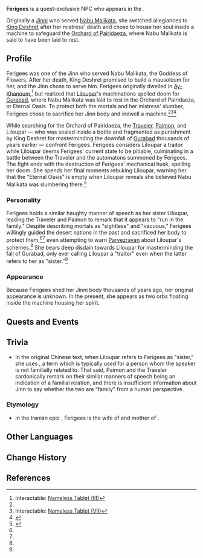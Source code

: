 {{Meta
<!-- Remove this template after adding the missing info -->
|missing_NPC_profile  = yes
}}
{{About|the quest-exclusive NPC|the quest-exclusive enemy|Ferigees, Guardian of the Eternal Oasis}}
{{Character Infobox
|type             = Quest NPC
|image            = NPC Ferigees.png
|realname         = <!-- Optional, if different from in-game name -->
|deceased         = Slain during the events of Dune-Entombed Fecundity: Part III
|region           = Sumeru
|location         = <!-- Where the character appears, if different from Region -->
|affiliation      = 
|title            = Guardian of the Eternal Oasis<!-- seen during the fight -->

|ancestry         = Jinn
|father           = 
|mother           = 
|spouse           = 
|sibling          = 
|siblingNote      = 
|child            = 
|relative         = 

|voiceEN          = 
|voiceCN          = 
|voiceJP          = 
|dialoguereward   = 
}}
'''Ferigees''' is a quest-exclusive NPC who appears in the {{Quest|Dune-Entombed Fecundity: Part III}}.

Originally a [[Jinni]] who served [[Nabu Malikata]], she switched allegiances to [[King Deshret]] after her mistress' death and chose to house her soul inside a machine to safeguard the [[Orchard of Pairidaeza]], where Nabu Malikata is said to have been laid to rest.

==Profile==
Ferigees was one of the Jinn who served Nabu Malikata, the Goddess of Flowers. After her death, King Deshret promised to build a mausoleum for her, and the Jinn chose to serve him. Ferigees originally dwelled in [[Ay-Khanoum]],<ref name="NT3">Interactable: [[Nameless Tablet#Nameless Tablet (III)|Nameless Tablet (III)]]</ref> but realized that [[Liloupar]]'s machinations spelled doom for [[Gurabad]], where Nabu Malikata was laid to rest in the Orchard of Pairidaeza, or Eternal Oasis. To protect both the mortals and her mistress' slumber, Ferigees chose to sacrifice her Jinn body and indwell a machine.<ref name="NT3" /><ref name="NT7">Interactable: [[Nameless Tablet#Nameless Tablet (VII)|Nameless Tablet (VII)]]</ref><ref name="Defender Enchanting Dream">{{Ref/Arti|Defender of the Enchanting Dream}}</ref>

While searching for the Orchard of Pairidaeza, the [[Traveler]], [[Paimon]], and Liloupar &mdash; who was sealed inside a bottle and fragmented as punishment by King Deshret for masterminding the downfall of [[Gurabad]] thousands of years earlier &mdash; confront Ferigees. Ferigees considers Liloupar a traitor while Liloupar deems Ferigees' current state to be pitiable, culminating in a battle between the Traveler and the automatons summoned by Ferigees. The fight ends with the destruction of Ferigees' mechanical husk, spelling her doom. She spends her final moments rebuking Liloupar, warning her that the "Eternal Oasis" is empty when Liloupar reveals she believed Nabu Malikata was slumbering there.<ref name="DEF3">{{Ref/Quest|Dune-Entombed Fecundity: Part III}}</ref>

===Personality===
Ferigees holds a similar haughty manner of speech as her sister Liloupar, leading the Traveler and Paimon to remark that it appears to "run in the family." Despite describing mortals as "sightless" and "vacuous," Ferigees willingly guided the desert nations in the past and sacrificed her body to protect them,<ref name="NT3" /><ref name="Defender Enchanting Dream" /> even attempting to warn [[Parvezravan]] about Liloupar's schemes.<ref name="NT7" /> She bears deep disdain towards Liloupar for masterminding the fall of Gurabad, only ever calling Liloupar a "traitor" even when the latter refers to her as "sister."<ref name="DEF3" />

===Appearance===
Because Ferigees shed her Jinni body thousands of years ago, her original appearance is unknown. In the present, she appears as two orbs floating inside the machine housing her spirit.

==Quests and Events==
{{Quests and Events}}

==Trivia==
*In the original Chinese text, when Liloupar refers to Ferigees as "sister," she uses {{Zh|姐妹|rm=jiěmèi}}, a term which is typically used for a person whom the speaker is not familially related to. That said, Paimon and the Traveler sardonically remark on their similar manners of speech being an indication of a familial relation, and there is insufficient information about Jinn to say whether the two are "family" from a human perspective.

===Etymology===
*In the Iranian epic ''{{w|Shahnameh}}'', Ferigees is the wife of {{w|Siyâvash}} and mother of {{w|Kay Khosrow}}.

==Other Languages==
{{Other Languages
|default_hidden = 1
|en      = Ferigees
|zhs     = 菲莉吉丝
|zhs_rm  = Fēilìjísī
|zht     = 菲莉吉絲
|zht_rm  = Fēilìjísī
|ja      = フェリギス
|ja_rm   = Ferigisu
|ko      = 페리지스
|es      = Ferigees
|fr      = Ferigees
|ru      = Фериджиз
|th      = Ferigees
|vi      = Ferigees
|de      = Ferigees
|id      = Ferigees
|pt      = Ferigees
|tr      = Ferigees
|it      = Ferigees
}}
==Change History==
{{Change History|3.4}}

==References==
{{Reflist}}